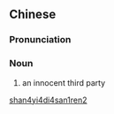 ==Chinese==
{{zh-forms|type=23}}

===Pronunciation===
{{zh-pron
|m=shànyì dìsānrén
|cat=n
}}

===Noun===
{{zh-noun}}

# {{lb|zh|legal}} an innocent third party

[[Category:zh:Law|shan4yi4di4san1ren2]]